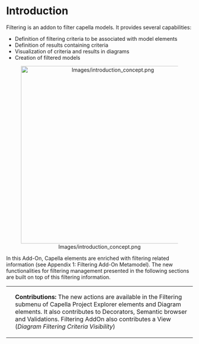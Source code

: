 <!--
  Copyright (c) 2018 THALES GLOBAL SERVICES.
  
  This program and the accompanying materials are made available under the
  terms of the Eclipse Public License 2.0 which is available at
  http://www.eclipse.org/legal/epl-2.0
  
  SPDX-License-Identifier: EPL-2.0
  
  Contributors:
       Thales - initial API and implementation
-->
=Introduction=

Filtering is an addon to filter capella models. It provides several capabilities:

* Definition of filtering criteria to be associated with model elements
* Definition of results containing criteria
* Visualization of criteria and results in diagrams
* Creation of filtered models

<center>[[Image:Images/introduction_concept.png|center|480px]]</center>


In this Add-On, Capella elements are enriched with filtering related information (see Appendix 1: Filtering Add-On Metamodel). The new functionalities for filtering management presented in the following sections are built on top of this filtering information.


{| class="prettytable"
|-
|


|
'''Contributions:''' The new actions are available in the Filtering submenu of Capella Project Explorer elements and Diagram elements. It also contributes to Decorators, Semantic browser and Validations. Filtering AddOn also contributes a View (''Diagram Filtering Criteria Visibility'')

|}



